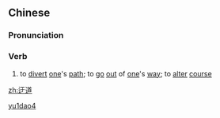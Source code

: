 ==Chinese==
{{zh-forms}}

===Pronunciation===
{{zh-pron
|m=yūdào
|cat=v
}}

===Verb===
{{zh-verb}}

# {{lb|zh|archaic}} to [[divert]] [[one]]'s [[path]]; to [[go]] [[out]] of [[one]]'s [[way]]; to [[alter]] [[course]]

[[Category:Mandarin archaic terms|yu1dao4]]

[[zh:迂道]]